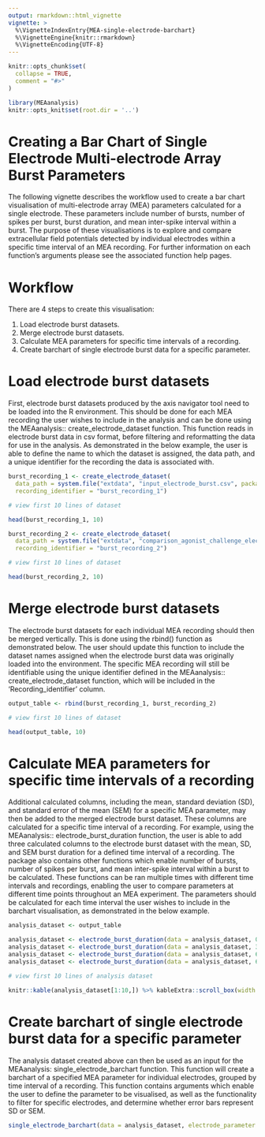 ```yaml
---
output: rmarkdown::html_vignette
vignette: >
  %\VignetteIndexEntry{MEA-single-electrode-barchart}
  %\VignetteEngine{knitr::rmarkdown}
  %\VignetteEncoding{UTF-8}
---
```


```r
knitr::opts_chunk$set(
  collapse = TRUE,
  comment = "#>"
)
```

```r
library(MEAanalysis)
knitr::opts_knit$set(root.dir = '..')
```

# Creating a Bar Chart of Single Electrode Multi-electrode Array Burst Parameters

The following vignette describes the workflow used to create a bar chart visualisation of multi-electrode array (MEA) parameters calculated for a single electrode. These parameters include number of bursts, number of spikes per burst, burst duration, and mean inter-spike interval within a burst. The purpose of these visualisations is to explore and compare extracellular field potentials detected by individual electrodes within a specific time interval of an MEA recording. For further information on each function's arguments please see the associated function help pages.

# Workflow

There are 4 steps to create this visualisation:

1. Load electrode burst datasets.
2. Merge electrode burst datasets.
3. Calculate MEA parameters for specific time intervals of a recording.
4. Create barchart of single electrode burst data for a specific parameter.

# Load electrode burst datasets

First, electrode burst datasets produced by the axis navigator tool need to be loaded into the R environment. This should be done for each MEA recording the user wishes to include in the analysis and can be done using the MEAanalysis:: create_electrode_dataset function. This function reads in electrode burst data in csv format, before filtering and reformatting the data for use in the analysis. As demonstrated in the below example, the user is able to define the name to which the dataset is assigned, the data path, and a unique identifier for the recording the data is associated with.

```r
burst_recording_1 <- create_electrode_dataset(
  data_path = system.file("extdata", "input_electrode_burst.csv", package = "MEAanalysis"), 
  recording_identifier = "burst_recording_1")

# view first 10 lines of dataset

head(burst_recording_1, 10)
```

```r
burst_recording_2 <- create_electrode_dataset(
  data_path = system.file("extdata", "comparison_agonist_challenge_electrode_burst_list.csv", package = "MEAanalysis"), 
  recording_identifier = "burst_recording_2")

# view first 10 lines of dataset

head(burst_recording_2, 10)
```

# Merge electrode burst datasets

The electrode burst datasets for each individual MEA recording should then be merged vertically. This is done using the rbind() function as demonstrated below. The user should update this function to include the dataset names assigned when the electrode burst data was originally loaded into the environment. The specific MEA recording will still be identifiable using the unique identifier defined in the MEAanalysis:: create_electrode_dataset function, which will be included in the 'Recording_identifier' column.

```r
output_table <- rbind(burst_recording_1, burst_recording_2)

# view first 10 lines of dataset

head(output_table, 10)
```

# Calculate MEA parameters for specific time intervals of a recording

Additional calculated columns, including the mean, standard deviation (SD), and standard error of the mean (SEM) for a specific MEA parameter, may then be added to the merged electrode burst dataset. These columns are calculated for a specific time interval of a recording. For example, using the MEAanalysis:: electrode_burst_duration function, the user is able to add three calculated columns to the electrode burst dataset with the mean, SD, and SEM burst duration for a defined time interval of a recording. The package also contains other functions which enable number of bursts, number of spikes per burst, and mean inter-spike interval within a burst to be calculated. These functions can be ran multiple times with different time intervals and recordings, enabling the user to compare parameters at different time points throughout an MEA experiment. The parameters should be calculated for each time interval the user wishes to include in the barchart visualisation, as demonstrated in the below example.

```r
analysis_dataset <- output_table

analysis_dataset <- electrode_burst_duration(data = analysis_dataset, 0, 30, recording_identifier = "burst_recording_1")
analysis_dataset <- electrode_burst_duration(data = analysis_dataset, 30, 60, recording_identifier = "burst_recording_1")
analysis_dataset <- electrode_burst_duration(data = analysis_dataset, 60, 90, recording_identifier = "burst_recording_1")
analysis_dataset <- electrode_burst_duration(data = analysis_dataset, 60, 90, recording_identifier = "burst_recording_2")
```

```r
# view first 10 lines of analysis dataset

knitr::kable(analysis_dataset[1:10,]) %>% kableExtra::scroll_box(width = "100%")
```


# Create barchart of single electrode burst data for a specific parameter

The analysis dataset created above can then be used as an input for the MEAanalysis: single_electrode_barchart function. This function will create a barchart of a specified MEA parameter for individual electrodes, grouped by time interval of a recording. This function contains arguments which enable the user to define the parameter to be visualised, as well as the functionality to filter for specific electrodes, and determine whether error bars represent SD or SEM. 

```r
single_electrode_barchart(data = analysis_dataset, electrode_parameter = "burst_duration", electrode_filter = "A1_1|A1_2", statistic = se)
```




